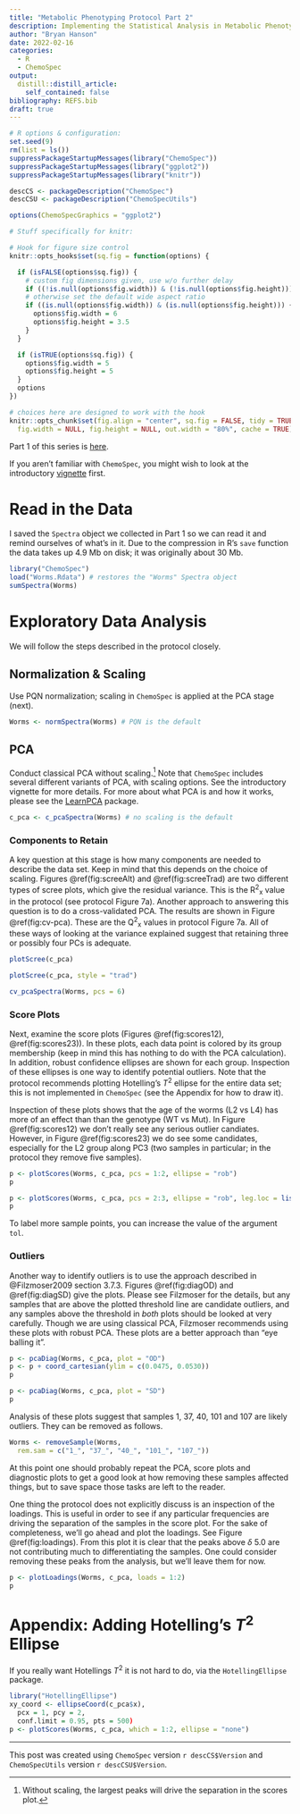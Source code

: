 ```yaml
---
title: "Metabolic Phenotyping Protocol Part 2"
description: Implementing the Statistical Analysis in Metabolic Phenotyping Protocol of Blaise *et al.*
author: "Bryan Hanson"
date: 2022-02-16
categories:
  - R
  - ChemoSpec
output:
  distill::distill_article:
    self_contained: false
bibliography: REFS.bib
draft: true
---
```


```r

# R options & configuration:
set.seed(9)
rm(list = ls())
suppressPackageStartupMessages(library("ChemoSpec"))
suppressPackageStartupMessages(library("ggplot2"))
suppressPackageStartupMessages(library("knitr"))

descCS <- packageDescription("ChemoSpec")
descCSU <- packageDescription("ChemoSpecUtils")

options(ChemoSpecGraphics = "ggplot2")

# Stuff specifically for knitr:

# Hook for figure size control
knitr::opts_hooks$set(sq.fig = function(options) {

  if (isFALSE(options$sq.fig)) {
    # custom fig dimensions given, use w/o further delay
    if ((!is.null(options$fig.width)) & (!is.null(options$fig.height))) return(options)
    # otherwise set the default wide aspect ratio
    if ((is.null(options$fig.width)) & (is.null(options$fig.height))) {
      options$fig.width = 6
      options$fig.height = 3.5
    }
  }

  if (isTRUE(options$sq.fig)) {
    options$fig.width = 5
    options$fig.height = 5
  }
  options
})

# choices here are designed to work with the hook
knitr::opts_chunk$set(fig.align = "center", sq.fig = FALSE, tidy = TRUE,
  fig.width = NULL, fig.height = NULL, out.width = "80%", cache = TRUE)
```

Part 1 of this series is [here](https://chemospec.org/posts/2022-02-01-Protocol-Pt1/).

If you aren't familiar with `ChemoSpec`, you might wish to look at the introductory [vignette](https://bryanhanson.github.io/ChemoSpec/articles/ChemoSpec.html) first.

# Read in the Data

I saved the `Spectra` object we collected in Part 1 so we can read it and remind ourselves of what's in it. Due to the compression in R's `save` function the data takes up 4.9 Mb on disk; it was originally about 30 Mb.

```r
library("ChemoSpec")
load("Worms.Rdata") # restores the "Worms" Spectra object
sumSpectra(Worms)
```

# Exploratory Data Analysis

We will follow the steps described in the protocol closely.

## Normalization & Scaling

Use PQN normalization; scaling in `ChemoSpec` is applied at the PCA stage (next).

```r
Worms <- normSpectra(Worms) # PQN is the default
```

## PCA

Conduct classical PCA without scaling.[^1]  Note that `ChemoSpec` includes several different variants of PCA, with scaling options.  See the introductory vignette for more details.  For more about what PCA is and how it works, please see the [LearnPCA](https://bryanhanson.github.io/LearnPCA/) package.

```r
c_pca <- c_pcaSpectra(Worms) # no scaling is the default
```

### Components to Retain

A key question at this stage is how many components are needed to describe the data set.  Keep in mind that this depends on the choice of scaling.  Figures \@ref(fig:screeAlt) and \@ref(fig:screeTrad) are two different types of scree plots, which give the residual variance.  This is the R^2^~x~ value in the protocol (see protocol Figure 7a).  Another approach to answering this question is to do a cross-validated PCA.  The results are shown in Figure \@ref(fig:cv-pca).  These are the Q^2^~x~ values in protocol Figure 7a.  All of these ways of looking at the variance explained suggest that retaining three or possibly four PCs is adequate.

```r
plotScree(c_pca)
```

```r
plotScree(c_pca, style = "trad")
```

```r
cv_pcaSpectra(Worms, pcs = 6)
```

### Score Plots

Next, examine the score plots (Figures \@ref(fig:scores12), \@ref(fig:scores23)).  In these plots, each data point is colored by its group membership (keep in mind this has nothing to do with the PCA calculation).  In addition, robust confidence ellipses are shown for each group.  Inspection of these ellipses is one way to identify potential outliers.  Note that the protocol recommends plotting Hotelling's *T*^2^ ellipse for the entire data set; this is not implemented in `ChemoSpec` (see the Appendix for how to draw it).

Inspection of these plots shows that the age of the worms (L2 vs L4) has more of an effect than than the genotype (WT vs Mut). In Figure \@ref(fig:scores12) we don't really see any serious outlier candiates.  However, in Figure \@ref(fig:scores23) we do see some candidates, especially for the L2 group along PC3 (two samples in particular; in the protocol they remove five samples).

```r
p <- plotScores(Worms, c_pca, pcs = 1:2, ellipse = "rob")
p
```

```r
p <- plotScores(Worms, c_pca, pcs = 2:3, ellipse = "rob", leg.loc = list(x = 0.85, y = 0.3), tol = 0.02)
p
```

To label more sample points, you can increase the value of the argument `tol`.

### Outliers

Another way to identify outliers is to use the approach described in @Filzmoser2009 section 3.7.3.  Figures \@ref(fig:diagOD) and  \@ref(fig:diagSD) give the plots. Please see Filzmoser for the details, but any samples that are above the plotted threshold line are candidate outliers, and any samples above the threshold in *both* plots should be looked at very carefully.  Though we are using classical PCA, Filzmoser recommends using these plots with robust PCA.  These plots are a better approach than "eye balling it".

```r
p <- pcaDiag(Worms, c_pca, plot = "OD")
p <- p + coord_cartesian(ylim = c(0.0475, 0.0530))
p
```

```r
p <- pcaDiag(Worms, c_pca, plot = "SD")
p
```

Analysis of these plots suggest that samples 1, 37, 40, 101 and 107 are likely outliers.  They can be removed as follows.

```r
Worms <- removeSample(Worms,
  rem.sam = c("1_", "37_", "40_", "101_", "107_"))
```

At this point one should probably repeat the PCA, score plots and diagnostic plots to get a good look at how removing these samples affected things, but to save space those tasks are left to the reader.

One thing the protocol does not explicitly discuss is an inspection of the loadings.  This is useful in order to see if any particular frequencies are driving the separation of the samples in the score plot. For the sake of completeness, we'll go ahead and plot the loadings. See Figure \@ref(fig:loadings). From this plot it is clear that the peaks above $\delta$ 5.0 are not contributing much to differentiating the samples.  One could consider removing these peaks from the analysis, but we'll leave them for now.

```r
p <- plotLoadings(Worms, c_pca, loads = 1:2)
p
```

# Appendix: Adding Hotelling's *T*^2^ Ellipse

If you really want Hotellings *T*^2^ it is not hard to do, via the `HotellingEllipse` package.

```r
library("HotellingEllipse")
xy_coord <- ellipseCoord(c_pca$x),
  pcx = 1, pcy = 2,
  conf.limit = 0.95, pts = 500)
p <- plotScores(Worms, c_pca, which = 1:2, ellipse = "none")
```

---

This post was created using `ChemoSpec` version `r descCS$Version` and `ChemoSpecUtils` version `r descCSU$Version`.

[^1]: Without scaling, the largest peaks will drive the separation in the scores plot.
